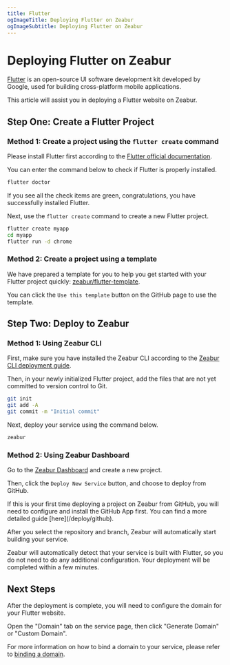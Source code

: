 ```yaml
---
title: Flutter
ogImageTitle: Deploying Flutter on Zeabur
ogImageSubtitle: Deploying Flutter on Zeabur
---
```



<WorkingInProgress />

# Deploying Flutter on Zeabur

[Flutter](https://flutter.dev) is an open-source UI software development kit developed by Google, used for building cross-platform mobile applications.

This article will assist you in deploying a Flutter website on Zeabur.

## Step One: Create a Flutter Project

### Method 1: Create a project using the `flutter create` command

Please install Flutter first according to the [Flutter official documentation](https://docs.flutter.dev/get-started/install).

You can enter the command below to check if Flutter is properly installed.

```bash
flutter doctor
```

If you see all the check items are green, congratulations, you have successfully installed Flutter.

Next, use the `flutter create` command to create a new Flutter project.

```bash
flutter create myapp
cd myapp
flutter run -d chrome
```

### Method 2: Create a project using a template

We have prepared a template for you to help you get started with your Flutter project quickly: [zeabur/flutter-template](https://github.com/zeabur/flutter-template).

You can click the `Use this template` button on the GitHub page to use the template.

## Step Two: Deploy to Zeabur

### Method 1: Using Zeabur CLI

First, make sure you have installed the Zeabur CLI according to the [Zeabur CLI deployment guide](../deploy/deploy-in-cli).

Then, in your newly initialized Flutter project, add the files that are not yet committed to version control to Git.

```bash
git init
git add -A
git commit -m "Initial commit"
```

Next, deploy your service using the command below.

```bash
zeabur
```

### Method 2: Using Zeabur Dashboard

Go to the [Zeabur Dashboard](https://dash.zeabur.com) and create a new project.

Then, click the `Deploy New Service` button, and choose to deploy from GitHub.

<Callout>
    If this is your first time deploying a project on Zeabur from GitHub, you will need to configure and install the GitHub App first.
    You can find a more detailed guide [here](/deploy/github).
</Callout>

After you select the repository and branch, Zeabur will automatically start building your service.

Zeabur will automatically detect that your service is built with Flutter, so you do not need to do any additional configuration. Your deployment will be completed within a few minutes.

## Next Steps

After the deployment is complete, you will need to configure the domain for your Flutter website.

Open the "Domain" tab on the service page, then click "Generate Domain" or "Custom Domain".

For more information on how to bind a domain to your service, please refer to [binding a domain](/deploy/domain-binding).

